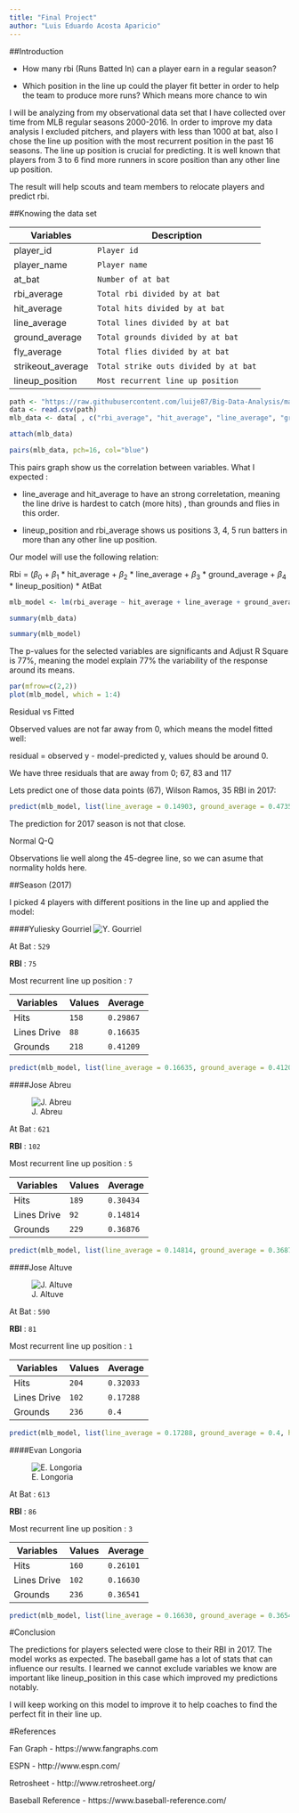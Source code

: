 ```yaml
---
title: "Final Project"
author: "Luis Eduardo Acosta Aparicio"
---
```


##Introduction

- How many rbi (Runs Batted In) can a player earn in a regular season?

- Which position in the line up could the player fit better in order to help the team to produce more runs? Which means more chance to win

I will be analyzing from my observational data set that I have collected over time from MLB regular seasons 2000-2016. In order to improve my data analysis I excluded pitchers, and players with less than 1000 at bat, also I chose the line up position with the most recurrent position in the past 16 seasons. The line up position is crucial for predicting. It is well known that players from 3 to 6 find more runners in score position than any other line up position.

The result will help scouts and team members to relocate players and predict rbi.

##Knowing the data set

Variables | Description
--- | --- 
player_id | `Player id`
player_name | `Player name`
at_bat | `Number of at bat`
rbi_average | `Total rbi divided by at bat`
hit_average | `Total hits divided by at bat`
line_average | `Total lines divided by at bat`
ground_average | `Total grounds divided by at bat`
fly_average | `Total flies divided by at bat`
strikeout_average | `Total strike outs divided by at bat`
lineup_position | `Most recurrent line up position`

```r
path <- "https://raw.githubusercontent.com/luije87/Big-Data-Analysis/master/project.csv"
data <- read.csv(path)
mlb_data <- data[ , c("rbi_average", "hit_average", "line_average", "ground_average", "lineup_position")]
```


```r
attach(mlb_data)
```


```r
pairs(mlb_data, pch=16, col="blue")
```
This pairs graph show us the correlation between variables. What I expected : 

- line_average and hit_average to have an strong correletation, meaning the line drive is hardest to catch (more hits) , than grounds and flies in this order.

- lineup_position and rbi_average shows us positions 3, 4, 5 run batters in more than any other line up position.


 Our model will use the following relation:
 
Rbi = ($\beta_0$ + $\beta_1$ * hit_average + $\beta_2$ * line_average + $\beta_3$ * ground_average + $\beta_4$ * lineup_position) * AtBat

```r
mlb_model <- lm(rbi_average ~ hit_average + line_average + ground_average + format(lineup_position), data = mlb_data)
```

```r
summary(mlb_data)
```

```r
summary(mlb_model)
```
The p-values for the selected variables are significants and Adjust R Square is 77%, meaning the model explain 77% the variability of the response around its means.

```r
par(mfrow=c(2,2))
plot(mlb_model, which = 1:4)
```

Residual vs Fitted

Observed values are not far away from 0, which means the model fitted well:

residual = observed y - model-predicted y, values should be around 0.

We have three residuals that are away from 0; 67, 83 and 117

Lets predict one of those data points (67), Wilson Ramos, 35 RBI in 2017:

```r
predict(mlb_model, list(line_average = 0.14903, ground_average = 0.4735, hit_average = 0.25961, lineup_position = 7)) * 280
```

The prediction for 2017 season is not that close.

Normal Q-Q

Observations lie well along the 45-degree line, so we can asume that normality holds here.

##Season (2017)

I picked 4 players with different positions in the line up and applied the model:

####Yuliesky Gourriel
![Y. Gourriel](http://a.espncdn.com/combiner/i?img=/i/headshots/mlb/players/full/36006.png&w=350&h=254 "Y. Gourriel")

At Bat : `529`

**RBI** : `75`

Most recurrent line up position : `7`

Variables | Values | Average
--- | --- | ---
Hits | `158` | `0.29867`
Lines Drive | `88` | `0.16635`
Grounds | `218` | `0.41209`

```r
predict(mlb_model, list(line_average = 0.16635, ground_average = 0.41209, hit_average = 0.29867, lineup_position = 7)) * 529
```

####Jose Abreu

![J. Abreu](http://a.espncdn.com/combiner/i?img=/i/headshots/mlb/players/full/33095.png&w=350&h=254 "J. Abreu")

At Bat : `621`

**RBI** : `102`

Most recurrent line up position : `5`

Variables | Values | Average
--- | --- | ---
Hits | `189` | `0.30434`
Lines Drive | `92` | `0.14814`
Grounds | `229` | `0.36876`

```r
predict(mlb_model, list(line_average = 0.14814, ground_average = 0.36876, hit_average = 0.30434, lineup_position = 5)) * 621

```

####Jose Altuve

![J. Altuve](http://a.espncdn.com/combiner/i?img=/i/headshots/mlb/players/full/31662.png&w=350&h=254 "J. Altuve")

At Bat : `590`

**RBI** : `81`

Most recurrent line up position : `1`

Variables | Values | Average
--- | --- | ---
Hits | `204` | `0.32033`
Lines Drive | `102` | `0.17288`
Grounds | `236` | `0.4`


```r
predict(mlb_model, list(line_average = 0.17288, ground_average = 0.4, hit_average = 0.32033, lineup_position = 1)) * 590
```
####Evan Longoria

![E. Longoria](http://a.espncdn.com/combiner/i?img=/i/headshots/mlb/players/full/28639.png&w=350&h=254 "E. Longoria")

At Bat : `613`

**RBI** : `86`

Most recurrent line up position : `3`

Variables | Values | Average
--- | --- | ---
Hits | `160` | `0.26101`
Lines Drive | `102` | `0.16630`
Grounds | `236` | `0.36541`

```r
predict(mlb_model, list(line_average = 0.16630, ground_average = 0.36541, hit_average = 0.26101, lineup_position = 3)) * 613
```

#Conclusion

The predictions for players selected were close to their RBI in 2017. The model works as expected. The baseball game has a lot of stats that can influence our results. I learned we cannot exclude variables we know are important like lineup_position in this case which improved my predictions notably.

I will keep working on this model to improve it to help coaches to find the perfect fit in their line up.


#References

Fan Graph - https://www.fangraphs.com

ESPN - http://www.espn.com/

Retrosheet - http://www.retrosheet.org/

Baseball Reference - https://www.baseball-reference.com/

